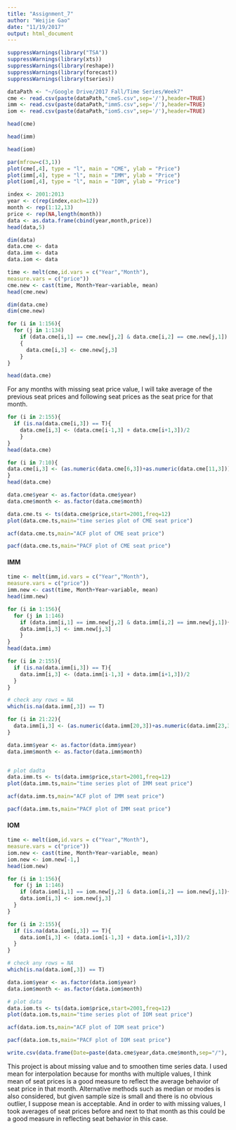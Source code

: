 ```yaml
---
title: "Assignment_7"
author: "Weijie Gao"
date: "11/19/2017"
output: html_document
---
```


```r
suppressWarnings(library("TSA"))
suppressWarnings(library(xts))
suppressWarnings(library(reshape))
suppressWarnings(library(forecast))
suppressWarnings(library(tseries))
```

```r
dataPath <- "~/Google Drive/2017 Fall/Time Series/Week7"
cme <- read.csv(paste(dataPath,"cmeS.csv",sep='/'),header=TRUE)
imm <- read.csv(paste(dataPath,"immS.csv",sep='/'),header=TRUE)
iom <- read.csv(paste(dataPath,"iomS.csv",sep='/'),header=TRUE)
```

```r
head(cme)
```
```r
head(imm)
```

```r
head(iom)
```

```r
par(mfrow=c(3,1))
plot(cme[,4], type = "l", main = "CME", ylab = "Price")
plot(imm[,4], type = "l", main = "IMM", ylab = "Price")
plot(iom[,4], type = "l", main = "IOM", ylab = "Price")
```
```r
index <- 2001:2013
year <- c(rep(index,each=12))
month <- rep(1:12,13)
price <- rep(NA,length(month))
data <- as.data.frame(cbind(year,month,price))
head(data,5)
```

```r
dim(data)
data.cme <- data
data.imm <- data
data.iom <- data
```

```r
time <- melt(cme,id.vars = c("Year","Month"),
measure.vars = c("price"))
cme.new <- cast(time, Month+Year~variable, mean)
head(cme.new)
```

```r
dim(data.cme)
dim(cme.new)

for (i in 1:156){
  for (j in 1:134)
    if (data.cme[i,1] == cme.new[j,2] & data.cme[i,2] == cme.new[j,1])
    {
      data.cme[i,3] <- cme.new[j,3]
    }
}

head(data.cme)
```

For any months with missing seat price value, I will take average of the previous seat
prices and following seat prices as the seat price for that month.

```r
for (i in 2:155){
  if (is.na(data.cme[i,3]) == T){
    data.cme[i,3] <- (data.cme[i-1,3] + data.cme[i+1,3])/2
    }
}
head(data.cme)
```

```r
for (i in 7:10){
data.cme[i,3] <- (as.numeric(data.cme[6,3])+as.numeric(data.cme[11,3]))/2
}
head(data.cme)
```

```r
data.cme$year <- as.factor(data.cme$year)
data.cme$month <- as.factor(data.cme$month)

data.cme.ts <- ts(data.cme$price,start=2001,freq=12)
plot(data.cme.ts,main="time series plot of CME seat price")
```
```r
acf(data.cme.ts,main="ACF plot of CME seat price")
```

```r
pacf(data.cme.ts,main="PACF plot of CME seat price")
```

#### IMM
```r
time <- melt(imm,id.vars = c("Year","Month"),
measure.vars = c("price"))
imm.new <- cast(time, Month+Year~variable, mean)
head(imm.new)
```

```r
for (i in 1:156){
  for (j in 1:146)
    if (data.imm[i,1] == imm.new[j,2] & data.imm[i,2] == imm.new[j,1]){
    data.imm[i,3] <- imm.new[j,3]
    }
}
head(data.imm)
```

```r
for (i in 2:155){
  if (is.na(data.imm[i,3]) == T){
    data.imm[i,3] <- (data.imm[i-1,3] + data.imm[i+1,3])/2
  }
}

# check any rows = NA
which(is.na(data.imm[,3]) == T)
```

```r
for (i in 21:22){
  data.imm[i,3] <- (as.numeric(data.imm[20,3])+as.numeric(data.imm[23,3]))/2
}
```

```r
data.imm$year <- as.factor(data.imm$year)
data.imm$month <- as.factor(data.imm$month)


# plot dadta
data.imm.ts <- ts(data.imm$price,start=2001,freq=12)
plot(data.imm.ts,main="time series plot of IMM seat price")
```

```r
acf(data.imm.ts,main="ACF plot of IMM seat price")
```

```r
pacf(data.imm.ts,main="PACF plot of IMM seat price")
```

#### IOM
```r
time <- melt(iom,id.vars = c("Year","Month"),
measure.vars = c("price"))
iom.new <- cast(time, Month+Year~variable, mean)
iom.new <- iom.new[-1,]
head(iom.new)
```

```r
for (i in 1:156){
  for (j in 1:146)
    if (data.iom[i,1] == iom.new[j,2] & data.iom[i,2] == iom.new[j,1]){
    data.iom[i,3] <- iom.new[j,3]
  }
}
```

```r
for (i in 2:155){
  if (is.na(data.iom[i,3]) == T){
    data.iom[i,3] <- (data.iom[i-1,3] + data.iom[i+1,3])/2
  }
}
```

```r
# check any rows = NA
which(is.na(data.iom[,3]) == T)
```

```r
data.iom$year <- as.factor(data.iom$year)
data.iom$month <- as.factor(data.iom$month)

# plot data
data.iom.ts <- ts(data.iom$price,start=2001,freq=12)
plot(data.iom.ts,main="time series plot of IOM seat price")
```

```r
acf(data.iom.ts,main="ACF plot of IOM seat price")
```

```r
pacf(data.iom.ts,main="PACF plot of IOM seat price")
```

```r
write.csv(data.frame(Date=paste(data.cme$year,data.cme$month,sep="/"), CME=data.cme$price, IMM=data.imm$price,IOM=data.iom$price), file="seat_price.csv", row.names=FALSE)
```

This project is about missing value and to smoothen time series data. I used mean for interpolation because for months with multiple values, I think mean of seat prices is a good measure to reflect the average behavior of seat price in that month. Alternative methods such as median or modes is also considered, but given sample size is small and there is no obvious outlier, I suppose mean is acceptable. And in order to with missing values, I took averages of seat prices before and next to that month as this could be a good measure in reflecting seat behavior in this case.
